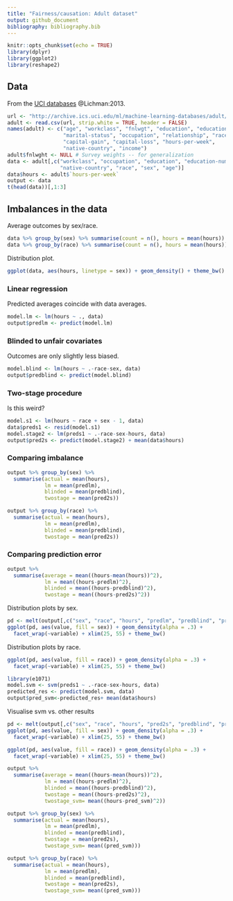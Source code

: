 ```yaml
---
title: "Fairness/causation: Adult dataset"
output: github_document
bibliography: bibliography.bib
---
```


```r
knitr::opts_chunk$set(echo = TRUE)
library(dplyr)
library(ggplot2)
library(reshape2)
```

## Data

From the [UCI databases](https://archive.ics.uci.edu/ml/machine-learning-databases/adult/adult.names) @Lichman:2013. 

```r
url <- "http://archive.ics.uci.edu/ml/machine-learning-databases/adult/adult.data"
adult <- read.csv(url, strip.white = TRUE, header = FALSE)
names(adult) <- c("age", "workclass", "fnlwgt", "education", "education-num",
                  "marital-status", "occupation", "relationship", "race", "sex",
                  "capital-gain", "capital-loss", "hours-per-week",
                  "native-country", "income")
adult$fnlwght <- NULL # Survey weights -- for generalization
data <- adult[,c("workclass", "occupation", "education", "education-num",
                 "native-country", "race", "sex", "age")]
data$hours <- adult$`hours-per-week`
output <- data
t(head(data))[,1:3]
```

## Imbalances in the data

Average outcomes by sex/race.

```r
data %>% group_by(sex) %>% summarise(count = n(), hours = mean(hours))
data %>% group_by(race) %>% summarise(count = n(), hours = mean(hours))
```

Distribution plot.

```r
ggplot(data, aes(hours, linetype = sex)) + geom_density() + theme_bw()
```

### Linear regression

Predicted averages coincide with data averages.

```r
model.lm <- lm(hours ~ ., data)
output$predlm <- predict(model.lm)
```

### Blinded to unfair covariates

Outcomes are only slightly less biased.

```r
model.blind <- lm(hours ~ .-race-sex, data)
output$predblind <- predict(model.blind)
```

### Two-stage procedure

Is this weird?

```r
model.s1 <- lm(hours ~ race + sex - 1, data)
data$preds1 <- resid(model.s1)
model.stage2 <- lm(preds1 ~ .-race-sex-hours, data)
output$pred2s <- predict(model.stage2) + mean(data$hours)
```

### Comparing imbalance

```r
output %>% group_by(sex) %>%
  summarise(actual = mean(hours),
            lm = mean(predlm),
            blinded = mean(predblind),
            twostage = mean(pred2s))

output %>% group_by(race) %>%
  summarise(actual = mean(hours),
            lm = mean(predlm),
            blinded = mean(predblind),
            twostage = mean(pred2s))
```

### Comparing prediction error

```r
output %>%
  summarise(average = mean((hours-mean(hours))^2),
            lm = mean((hours-predlm)^2),
            blinded = mean((hours-predblind)^2),
            twostage = mean((hours-pred2s)^2))
```

Distribution plots by sex.

```r
pd <- melt(output[,c("sex", "race", "hours", "predlm", "predblind", "pred2s")])
ggplot(pd, aes(value, fill = sex)) + geom_density(alpha = .3) +
  facet_wrap(~variable) + xlim(25, 55) + theme_bw()
```

Distribution plots by race.

```r
ggplot(pd, aes(value, fill = race)) + geom_density(alpha = .3) +
  facet_wrap(~variable) + xlim(25, 55) + theme_bw()
```
```r
library(e1071)
model.svm <- svm(preds1 ~ .-race-sex-hours, data)
predicted_res <- predict(model.svm, data)
output$pred_svm<-predicted_res+ mean(data$hours)
```
Visualise svm vs. other results 
```r
pd <- melt(output[,c("sex", "race", "hours", "pred2s", "predblind", "pred_svm")])
ggplot(pd, aes(value, fill = sex)) + geom_density(alpha = .3) +
  facet_wrap(~variable) + xlim(25, 55) + theme_bw()

ggplot(pd, aes(value, fill = race)) + geom_density(alpha = .3) +
  facet_wrap(~variable) + xlim(25, 55) + theme_bw()
```
```r
output %>%
  summarise(average = mean((hours-mean(hours))^2),
            lm = mean((hours-predlm)^2),
            blinded = mean((hours-predblind)^2),
            twostage = mean((hours-pred2s)^2),
            twostage_svm= mean((hours-pred_svm)^2))
```

```r
output %>% group_by(sex) %>%
  summarise(actual = mean(hours),
            lm = mean(predlm),
            blinded = mean(predblind),
            twostage = mean(pred2s),
            twostage_svm= mean((pred_svm)))

output %>% group_by(race) %>%
  summarise(actual = mean(hours),
            lm = mean(predlm),
            blinded = mean(predblind),
            twostage = mean(pred2s),
            twostage_svm= mean((pred_svm)))
```